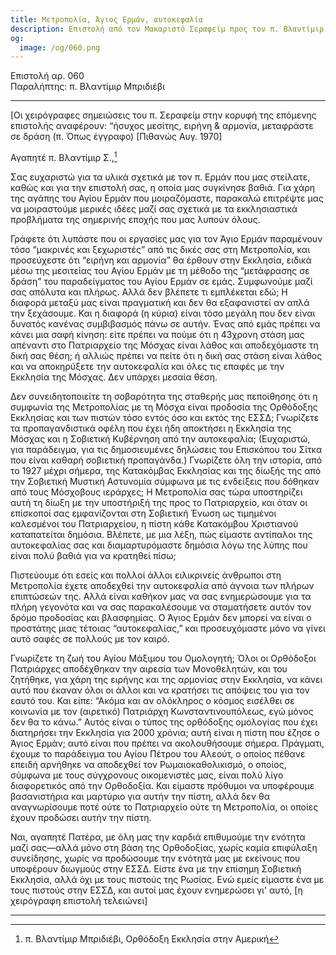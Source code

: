 ```yaml
---
title: Μετροπολία, Άγιος Ερμάν, αυτοκεφαλία
description: Επιστολή από τον Μακαριστό Σεραφείμ προς τον π. Βλαντίμιρ Μπριδιέβι.
og:
  image: /og/060.png
---
```


<div style={{textAlign:'right', fontFamily:'monospace'}}>Επιστολή αρ. 060</div>
<div style={{textAlign:'left', fontFamily:'monospace'}}>Παραλήπτης: π. Βλαντίμιρ Μπριδιέβι</div>

---

[Οι χειρόγραφες σημειώσεις του π. Σεραφείμ στην κορυφή της επόμενης επιστολής αναφέρουν: “ήσυχος μεσίτης, ειρήνη & αρμονία, μεταφράστε σε δράση (π. Όπως έγγραφο) [Πιθανώς Αυγ. 1970]

Αγαπητέ π. Βλαντίμιρ Σ.,[^1]

Σας ευχαριστώ για τα υλικά σχετικά με τον π. Ερμάν που μας στείλατε, καθώς και για την επιστολή σας, η οποία μας συγκίνησε βαθιά. Για χάρη της αγάπης του Αγίου Ερμάν που μοιραζόμαστε, παρακαλώ επιτρέψτε μας να μοιραστούμε μερικές ιδέες μαζί σας σχετικά με τα εκκλησιαστικά προβλήματα της σημερινής εποχής που μας λυπούν όλους.

Γράφετε ότι λυπάστε που οι εργασίες μας για τον Άγιο Ερμάν παραμένουν τόσο “μακρινές και ξεχωριστές” από τις δικές σας στη Μετροπολία, και προσεύχεστε ότι “ειρήνη και αρμονία” θα έρθουν στην Εκκλησία, ειδικά μέσω της μεσιτείας του Αγίου Ερμάν με τη μέθοδο της “μετάφρασης σε δράση” του παραδείγματος του Αγίου Ερμάν σε εμάς. Συμφωνούμε μαζί σας απόλυτα και πλήρως. Αλλά δεν βλέπετε τι εμπλέκεται εδώ; Η διαφορά μεταξύ μας είναι πραγματική και δεν θα εξαφανιστεί αν απλά την ξεχάσουμε. Και η διαφορά (η κύρια) είναι τόσο μεγάλη που δεν είναι δυνατός κανένας συμβιβασμός πάνω σε αυτήν. Ένας από εμάς πρέπει να κάνει μια σαφή κίνηση: είτε πρέπει να πούμε ότι η 43χρονη στάση μας απέναντι στο Πατριαρχείο της Μόσχας είναι λάθος και αποδεχόμαστε τη δική σας θέση; ή αλλιώς πρέπει να πείτε ότι η δική σας στάση είναι λάθος και να αποκηρύξετε την αυτοκεφαλία και όλες τις επαφές με την Εκκλησία της Μόσχας. Δεν υπάρχει μεσαία θέση.

Δεν συνειδητοποιείτε τη σοβαρότητα της σταθερής μας πεποίθησης ότι η συμφωνία της Μετροπολίας με τη Μόσχα είναι προδοσία της Ορθόδοξης Εκκλησίας και των πιστών τόσο εντός όσο και εκτός της ΕΣΣΔ; Γνωρίζετε τα προπαγανδιστικά οφέλη που έχει ήδη αποκτήσει η Εκκλησία της Μόσχας και η Σοβιετική Κυβέρνηση από την αυτοκεφαλία; (Ευχαριστώ, για παράδειγμα, για τις δημοσιευμένες δηλώσεις του Επισκόπου του Σίτκα που είναι καθαρή σοβιετική προπαγάνδα.) Γνωρίζετε όλη την ιστορία, από το 1927 μέχρι σήμερα, της Κατακόμβας Εκκλησίας και της δίωξής της από την Σοβιετική Μυστική Αστυνομία σύμφωνα με τις ενδείξεις που δόθηκαν από τους Μόσχοβους ιεράρχες; Η Μετροπολία σας τώρα υποστηρίζει αυτή τη δίωξη με την υποστήριξή της προς το Πατριαρχείο, και όταν οι επίσκοποί σας εμφανίζονται στη Σοβιετική Ένωση ως τιμημένοι καλεσμένοι του Πατριαρχείου, η πίστη κάθε Κατακόμβου Χριστιανού καταπατείται δημόσια. Βλέπετε, με μια λέξη, πώς είμαστε αντίπαλοι της αυτοκεφαλίας σας και διαμαρτυρόμαστε δημόσια λόγω της λύπης που είναι πολύ βαθιά για να κρατηθεί πίσω;

Πιστεύουμε ότι εσείς και πολλοί άλλοι ειλικρινείς άνθρωποι στη Μετροπολία έχετε αποδεχθεί την αυτοκεφαλία από άγνοια των πλήρων επιπτώσεών της. Αλλά είναι καθήκον μας να σας ενημερώσουμε για τα πλήρη γεγονότα και να σας παρακαλέσουμε να σταματήσετε αυτόν τον δρόμο προδοσίας και βλασφημίας. Ο Άγιος Ερμάν δεν μπορεί να είναι ο προστάτης μιας τέτοιας “αυτοκεφαλίας,” και προσευχόμαστε μόνο να γίνει αυτό σαφές σε πολλούς με τον καιρό.

Γνωρίζετε τη ζωή του Αγίου Μάξιμου του Ομολογητή; Όλοι οι Ορθόδοξοι Πατριάρχες αποδέχθηκαν την αιρεσία των Μονοθελητών, και του ζητήθηκε, για χάρη της ειρήνης και της αρμονίας στην Εκκλησία, να κάνει αυτό που έκαναν όλοι οι άλλοι και να κρατήσει τις απόψεις του για τον εαυτό του. Και είπε: “Ακόμα και αν ολόκληρος ο κόσμος εισέλθει σε κοινωνία με τον (αιρετικό) Πατριάρχη Κωνσταντινουπόλεως, εγώ μόνος δεν θα το κάνω.” Αυτός είναι ο τύπος της ορθόδοξης ομολογίας που έχει διατηρήσει την Εκκλησία για 2000 χρόνια; αυτή είναι η πίστη που έζησε ο Άγιος Ερμάν; αυτό είναι που πρέπει να ακολουθήσουμε σήμερα. Πράγματι, έχουμε το παράδειγμα του Αγίου Πέτρου του Αλεούτ, ο οποίος πέθανε επειδή αρνήθηκε να αποδεχθεί τον Ρωμαιοκαθολικισμό, ο οποίος, σύμφωνα με τους σύγχρονους οικομενιστές μας, είναι πολύ λίγο διαφορετικός από την Ορθοδοξία. Και είμαστε πρόθυμοι να υποφέρουμε βασανιστήρια και μαρτύριο για αυτήν την πίστη, αλλά δεν θα αναγνωρίσουμε ποτέ ούτε το Πατριαρχείο ούτε τη Μετροπολία, οι οποίες έχουν προδώσει αυτήν την πίστη.

Ναι, αγαπητέ Πατέρα, με όλη μας την καρδιά επιθυμούμε την ενότητα μαζί σας—αλλά μόνο στη βάση της Ορθοδοξίας, χωρίς καμία επιφύλαξη συνείδησης, χωρίς να προδώσουμε την ενότητά μας με εκείνους που υποφέρουν διωγμούς στην ΕΣΣΔ. Είστε ένα με την επίσημη Σοβιετική Εκκλησία, αλλά όχι με τους πιστούς της Ρωσίας. Ενώ εμείς είμαστε ένα με τους πιστούς στην ΕΣΣΔ, και αυτοί μας έχουν ενημερώσει γι' αυτό, [η χειρόγραφη επιστολή τελειώνει]

---

[^1]: π. Βλαντίμιρ Μπριδιέβι, Ορθόδοξη Εκκλησία στην Αμερική